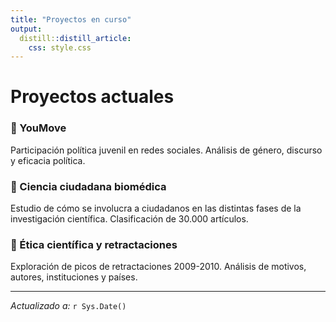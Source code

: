 ```yaml
---
title: "Proyectos en curso"
output: 
  distill::distill_article:
    css: style.css
---
```


# Proyectos actuales

### 🔹 YouMove
Participación política juvenil en redes sociales. Análisis de género, discurso y eficacia política.

### 🔹 Ciencia ciudadana biomédica
Estudio de cómo se involucra a ciudadanos en las distintas fases de la investigación científica. Clasificación de 30.000 artículos.

### 🔹 Ética científica y retractaciones
Exploración de picos de retractaciones 2009-2010. Análisis de motivos, autores, instituciones y países.

---

*Actualizado a:* `r Sys.Date()`

